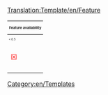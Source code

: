 <noinclude>[[Translation:Template/en/Feature]]</noinclude><includeonly>
{| align="center"  width="300" style="font-size:200%;text-align:center;"
|-
! colspan="6" style="font-size:50%" |Feature availability
|-
|style="font-size:40%"|< 0.5
|style="font-size:40%"|0.5
|style="font-size:40%"|0.6
|style="font-size:40%"|0.7
|style="font-size:40%"|1.0
|style="font-size:40%"|Nightly
|-
| style="color:red"|&#9746;
| style="color:{{#switch {{{1|}}}|0.6=red|0.7=red|1.0=red|green}}"|&#9746;
| style="color:{{#switch {{{1|}}}|0.7=red|1.0=red|green}}"|&#9746;
| style="color:{{#switch {{{1|}}}|1.0=red|green}}"|&#9745;
| style="color:{{#switch {{{1|}}}|green}}"|&#9745;
| style="color:green"|&#9745;
|-
|}<noinclude></includeonly>


[[Category:en/Templates]]</noinclude>